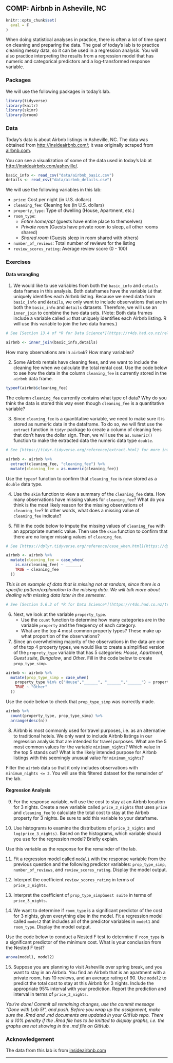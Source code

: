## COMP: Airbnb in Asheville, NC

```r
knitr::opts_chunk$set(
  eval = F
)
```

When doing statistical analyses in practice, there is often a lot of time spent on cleaning and preparing the data. The goal of today's lab is to practice cleaning messy data, so it can be used in a regression analysis. You will also practice interpreting the results from a regression model that has numeric and categorical predictors and a log-transformed response variable. 

### Packages

We will use the following packages in today's lab.

```r
library(tidyverse)
library(knitr)
library(skimr)
library(broom)
```

### Data 

Today's data is about Airbnb listings in Asheville, NC. The data was obtained from [http://insideairbnb.com/](http://insideairbnb.com/index.html); it was originally scraped from [airbnb.com](https://www.airbnb.com/).  

You can see a visualization of some of the data used in today's lab at [http://insideairbnb.com/asheville/](http://insideairbnb.com/asheville/).

```r
basic_info <- read_csv("data/airbnb_basic.csv")
details <- read_csv("data/airbnb_details.csv")
```

We will use the following variables in this lab: 

- `price`: Cost per night (in U.S. dollars)
- `cleaning_fee`: Cleaning fee (in U.S. dollars)
- `property_type`: Type of dwelling (House, Apartment, etc.)
- `room_type`: 
    - *Entire home/apt* (guests have entire place to themselves)
    - *Private room* (Guests have private room to sleep, all other rooms shared)
    - *Shared room* (Guests sleep in room shared with others) 
- `number_of_reviews`: Total number of reviews for the listing
- `review_scores_rating`: Average review score (0 - 100)



### Exercises 

#### Data wrangling

1. We would like to use variables from both the `basic_info` and `details` data frames in this analysis. Both dataframes have the variable `id` that uniquely identifies each Airbnb listing. Because we need data from `basic_info` and `details`, we only want to include observations that are in both the `basic_info` and `details` datasets. Therefore, we will use an `inner_join` to combine the two data sets. (Note: Both data frames include a variable called `id` that uniquely identifies each Airbnb listing. R will use this variable to join the two data frames.)

```r
# See [Section 13.4 of *R for Data Science*](https://r4ds.had.co.nz/relational-data.html#mutating-joins) for more information about joins.
```

```r
airbnb <- inner_join(basic_info,details)
```



How many observations are in `airbnb`? How many variables?

2. Some Airbnb rentals have cleaning fees, and we want to include the cleaning fee when we calculate the total rental cost. Use the code below to see how the data in the column `cleaning_fee` is currently stored in the `airbnb` data frame.

```r
typeof(airbnb$cleaning_fee)
```

The column `cleaning_fee` currently contains what type of data? Why do you think the data is stored this way even though `cleaning_fee` is a quantitative variable?


3. Since `cleaning_fee` is a quantitative variable, we need to make sure it is stored as numeric data in the dataframe. To do so, we will first use the `extract` function in `tidyr` package to create a column of cleaning fees that don't have the dollar sign. Then, we will use the `as.numeric()` function to make the extracted data the numeric data type `double`.

```r
# See [https://tidyr.tidyverse.org/reference/extract.html) for more information about the `extract` function.
```

```r
airbnb <- airbnb %>% 
  extract(cleaning_fee, "cleaning_fee") %>%
  mutate(cleaning_fee = as.numeric(cleaning_fee))
```

Use the `typeof` function to confirm that `cleaning_fee` is now stored as a `double` data type.

4. Use the `skim` function to view a summary of the `cleaning_fee` data. How many observations have missing values for `cleaning_fee`? What do you think is the most likely reason for the missing observations of `cleaning_fee`? In other words, what does a missing value of `cleaning_fee` indicate?

5. Fill in the code below to impute the missing values of `cleaning_fee` with an appropriate numeric value. Then use the `skim` function to confirm that there are no longer missing values of `cleaning_fee`.

```r
# See [https://dplyr.tidyverse.org/reference/case_when.html](https://dplyr.tidyverse.org/reference/case_when.html) for more information about the `case_when` function.
```

```r
airbnb <- airbnb %>%
  mutate(cleaning_fee = case_when(
    is.na(cleaning_fee) ~ ______, 
    TRUE ~ cleaning_fee
  ))
```



*This is an example of data that is missing not at random, since there is a specific pattern/explanation to the misisng data.  We will talk more about dealing with missing data later in the semester.*


```r
# See [Section 5.6.3 of *R for Data Science*](https://r4ds.had.co.nz/transform.html#counts) for more information about counting observations.
```

6. Next, we look at the variable `property_type`. 
    - Use the `count` function to determine how many categories are in the variable `property` and the frequency of each category.
    - What are the top 4 most common property types? These make up what proportion of the observations? 
    

7. Since an overwhelming majority of the observations in the data are one of the top 4 property types, we would like to create a simplified version of the `proprety_type` variable that has 5 categories: *House*, *Apartment*, *Guest suite*, *Bungalow*, and *Other*. Fill in the code below to create `prop_type_simp`.

```r
airbnb <- airbnb %>%
  mutate(prop_type_simp = case_when(
    property_type %in% c("House","______", "______","______") ~ property_type, 
    TRUE ~ "Other"
  ))
```

Use the code below to check that `prop_type_simp` was correctly made.

```r
airbnb %>%
  count(property_type, prop_type_simp) %>%
  arrange(desc(n))
```

8. Airbnb is most commonly used for travel purposes, i.e. as an alternative to traditional hotels. We only want to include Airbnb listings in our regression analysis that are intended for travel purposes. What are the 5 most common values for the variable `minimum_nights`? Which value in the top 5 stands out? What is the likely intended purpose for Airbnb listings with this seemingly unusual value for `minimum_nights`?

Filter the `airbnb` data so that it only includes observations with  `minimum_nights <= 3`. You will use this filtered dataset for the remainder of the lab.


#### Regression Analysis

9. For the response variable, will use the cost to stay at an Airbnb location for 3 nights. Create a new variable called `price_3_nights` that uses `price` and `cleaning_fee` to calculate the total cost to stay at the Airbnb property for 3 nights. Be sure to add this variable to your dataframe.

10. Use histograms to examine the distributions of `price_3_nights` and `log(price_3_nights)`. Based on the histograms,  which variable should you use for the regression model? Briefly explain.  

Use this variable as the response for the remainder of the lab.

11. Fit a regression model called `model1` with the response variable from the previous question and the following predictor variables: `prop_type_simp`, `number_of_reviews`, and `review_scores_rating`. Display the model output. 

12. Interpret the coefficient `review_scores_rating` in terms of `price_3_nights`.

13. Interpret the coefficient of `prop_type_simpGuest suite` in terms of `price_3_nights`.

14. We want to determine if `room_type` is a significant predictor of the cost for 3 nights, given everything else in the model. Fit a regression model called `model2` that includes all of the predictor variables in `model1` and `room_type`. Display the model output. 

Use the code below to conduct a Nested F test to determine if `room_type` is a significant predictor of the minimum cost. What is your conclusion from the Nested F test? 

```r
anova(model1, model2)
```


15. Suppose you are planning to visit Asheville over spring break, and you want to stay in an Airbnb. You find an Airbnb that is an apartment with a private room, has 10 reviews, and an average rating of 90. Use `model2` to predict the total cost to stay at this Airbnb for 3 nights. Include the appropriate 95% interval with your prediction. Report the prediction and interval in terms of `price_3_nights`. 

*You're done! Commit all remaining changes, use the commit message "Done with Lab 5!", and push. Before you wrap up the assignment, make sure the .Rmd and .md  documents are updated in your GitHub repo. There is a 10% penalty if the .Rmd file has to be knitted to display graphs, i.e. the graphs are not showing in the .md file on GitHub.*

### Acknowledgement

The data from this lab is from [insideairbnb.com](http://insideairbnb.com/index.html)

***
